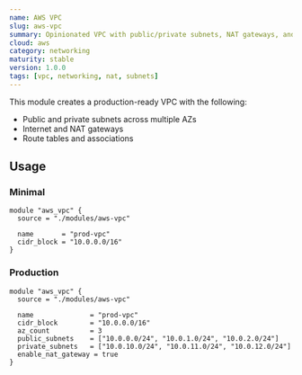 ```yaml
---
name: AWS VPC
slug: aws-vpc
summary: Opinionated VPC with public/private subnets, NAT gateways, and route tables.
cloud: aws
category: networking
maturity: stable
version: 1.0.0
tags: [vpc, networking, nat, subnets]
---
```


This module creates a production-ready VPC with the following:

- Public and private subnets across multiple AZs
- Internet and NAT gateways
- Route tables and associations

## Usage

### Minimal

```hcl
module "aws_vpc" {
  source = "./modules/aws-vpc"

  name       = "prod-vpc"
  cidr_block = "10.0.0.0/16"
}
```

### Production

```hcl
module "aws_vpc" {
  source = "./modules/aws-vpc"

  name              = "prod-vpc"
  cidr_block        = "10.0.0.0/16"
  az_count          = 3
  public_subnets    = ["10.0.0.0/24", "10.0.1.0/24", "10.0.2.0/24"]
  private_subnets   = ["10.0.10.0/24", "10.0.11.0/24", "10.0.12.0/24"]
  enable_nat_gateway = true
}
```
